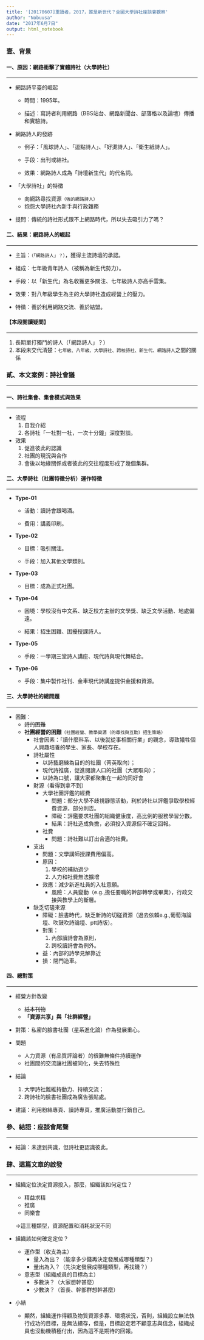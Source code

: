 ---
title: '[20170607]重讀者，2017，誰是新世代？全國大學詩社座談會觀察'
author: "Nobuusa"
date: "2017年6月7日"
output: html_notebook
---
### **壹、背景**
#### **一、原因：網路衝擊了實體詩社（大學詩社）**
***
* 網路詩平臺的崛起

    * 時間：1995年。

    * 描述：寫詩者利用網路（BBS站台、網路新聞台、部落格以及論壇）傳播和實驗詩。

* 網路詩人的發跡

    * 例子：「風球詩人」、「逗點詩人」、「好燙詩人」、「衛生紙詩人」。

    * 手段：出刊或結社。

    * 效果：網路詩人成為「詩壇新生代」的代名詞。

* 「大學詩社」的特徵

    * 向網路尋找資源`（強的網路詩人）`
    * 抱怨大學詩社內新手與行政雜務

* 提問：傳統的詩社形式跟不上網路時代，所以失去吸引力了嗎？

#### **二、結果：網路詩人的崛起**
***
* 主旨：`（「網路詩人」？）`，獲得主流詩壇的承認。

* 組成：七年級青年詩人（被稱為新生代勢力）。

* 手段：以「新生代」為名收獲更多關注、七年級詩人亦高手雲集。

* 效果：對八年級學生為主的大學詩社造成經營上的壓力。

* 特徵：善於利用網路交流、善於結盟。

#### **【本段閱讀疑問】**

***
  1. 長期單打獨鬥的詩人（「網路詩人」？）
  1. 本段未交代清楚：`七年級、八年級、大學詩社、跨校詩社、新生代、網路詩人`之間的關係

### **貳、本文案例：詩社會議**
***
#### **一、詩社集會、集會模式與效果**
***
* 流程
    1. 自我介紹
    1. 各詩社「一社對一社，一次十分鐘」深度對談。

* 效果
    1. 促進彼此的認識
    1. 社團的現況與合作
    1. 會後以地緣關係或者彼此的交往程度形成了幾個集群。

#### **二、大學詩社（社團特徵分析）運作特徵**
***
* **Type-01**

    * 活動：讀詩會跟喝酒。
 
    * 費用：講義印刷。
 
* **Type-02**

    * 目標：吸引關注。
 
    * 手段：加入其他文學類別。
 
* **Type-03**

    * 目標：成為正式社團。
 
* **Type-04**

    * 困境：學校沒有中文系、缺乏校方主辦的文學獎、缺乏文學活動、地處偏遠。
 
    * 結果：招生困難、困擾授課詩人。
 
* **Type-05**

    * 手段：一學期三堂詩人講座、現代詩與現代舞結合。

* **Type-06**

    * 手段：集中製作社刊、金車現代詩講座提供金援和資源。

#### **三、大學詩社的總問題**
***
* 困難：
    * ~~詩的困難~~
    * **社團經營的困難**`（社團經營、教學資源（的尋找與互助）招生策略）`
        * 社會因素：「讀什麼科系、以後就從事相關行業」的觀念，導致犧牲個人興趣培養的學生、家長、學校存在。
        * 詩社屬性
            * 以詩藝磨練為目的的社團（菁英取向）；
            * 現代詩推廣，促進閱讀人口的社團（大眾取向）；
            * 以詩為口號，讓大家都聚集在一起的同好會
        * 財源（看得到拿不到）
            * 大學社團評鑑的經費
                * 問題：部分大學不歧視靜態活動，利於詩社以評鑑爭取學校經費資源，部分則否。
                * 障礙：評鑑要求社團的組織健康度，高比例的服務學習分數。
                * 結果：詩社造成負擔，必須投入資源但不確定回報。
            * 社費
                * 問題：詩社難以訂出合適的社費。
        * 支出
            * 問題：文學講師授課費用偏高。
            * 原因：
                1. 學校的補助過少
                1. 人力和社費無法擴增
            * 效應：減少新進社員的入社意願。
                * 風險：人員變動（e.g.,擔任要職的幹部轉學或畢業），行政交接與教學上的斷層。
        * 缺乏切磋來源
            * 障礙：臉書時代，缺乏新詩的切磋資源（過去依賴e.g.,葡萄海論壇、吹鼓吹詩論壇、ptt詩版）。
            * 對策：
                1. 內部讀詩會為原則，
                1. 跨校讀詩會為例外。
            * 益：內部的詩學見解靠近
            * 損：閉門造車。

#### **四、總對策**
***
* 經營方針改變
    * ~~紙本刊物~~
    * **「資源共享」與「社群經營」**

* 對策：私密的臉書社團（星系進化論）作為發展重心。

* 問題
    * 人力資源（有品質評論者）的很難無條件持續運作
    * 社團間的交流讓社團被同化，失去特殊性

* 結論
    1. 大學詩社難維持動力、持續交流；
    1. 跨詩社的臉書社團成為廣告張貼處。

* 建議：利用粉絲專頁、讀詩專頁，推廣活動並行銷自己。

### **參、結語：座談會尾聲**
***
* 結論：未達到共識，但詩社更認識彼此。

### **肆、這篇文章的啟發**
***
* 組織定位決定資源投入，那麼，組織該如何定位？
    * 精益求精
    * 推廣
    * 同樂會
    
    →這三種類型，資源配置和消耗狀況不同

* 組織該如何確定定位？
    * 運作型（收支為主）
        * 量入為出？（能拿多少錢再決定發展成哪種類型？）
        * 量出為入？（先決定發展成哪種類型，再找錢？）
    * 意志型（組織成員的目標為主）
        * 多數決？（大家想幹甚麼）
        * 少數決？（首長、幹部群想幹甚麼）     
* 小結
    * 顯然，組織運作得顧及物質資源多寡、環境狀況，否則，組織設立無法執行成功的目標，是無法續存，但是，目標設定若不顧意志與信念，組織成員也沒動機積極付出，因為這不是期待的回報。
